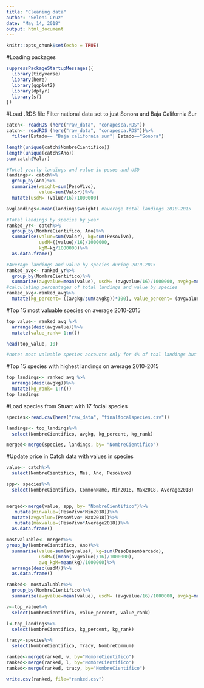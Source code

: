 ```yaml
---
title: "Cleaning data"
author: "Seleni Cruz"
date: "May 14, 2018"
output: html_document
---
```


```r
knitr::opts_chunk$set(echo = TRUE)
```

#Loading packages
```r
suppressPackageStartupMessages({
  library(tidyverse)
  library(here)
  library(ggplot2)
  library(dplyr)
  library(sf)
})
```

#Load .RDS file 
Filter national data set to just Sonora and Baja California Sur
```r

catch<- readRDS (here("raw_data", "conapesca.RDS"))
catch<- readRDS (here("raw_data", "conapesca.RDS"))%>%
  filter(Estado== "Baja california sur"| Estado=="Sonora")

length(unique(catch$NombreCientifico))
length(unique(catch$Ano))
sum(catch$Valor)

#Total yearly landings and value in pesos and USD
landings<- catch%>%
  group_by(Ano)%>%
  summarize(weight=sum(PesoVivo),
            value=sum(Valor))%>%
  mutate(usdM= (value/16)/1000000)

avglandings<-mean(landings$weight) #average total landings 2010-2015

#Total landings by species by year
ranked_yr<- catch%>%
  group_by(NombreCientifico, Ano)%>%
  summarise(value=sum(Valor), kg=sum(PesoVivo),
            usdM=((value)/16)/1000000,
            kgM=kg/1000000)%>%
  as.data.frame()

#Average landings and value by species during 2010-2015
ranked_avg<- ranked_yr%>%
  group_by(NombreCientifico)%>%
  summarize(avgvalue=mean(value), usdM= (avgvalue/16)/1000000, avgkg=mean(kg))
#calculating percentages of total landings and value by species 
ranked_avg<-ranked_avg%>%
  mutate(kg_percent= ((avgkg/sum(avgkg))*100), value_percent= (avgvalue/sum(avgvalue)*100))

```

#Top 15 most valuable species on average 2010-2015
```r
top_value<- ranked_avg %>%
  arrange(desc(avgvalue))%>%
  mutate(value_rank= 1:n())

head(top_value, 10)

#note: most valuable species accounts only for 4% of toal landings but accounts for 28% of value. top 4 species are shrimps
```


#Top 15 species with highest landings on average 2010-2015
```r
top_landings<- ranked_avg %>%
  arrange(desc(avgkg))%>%
  mutate(kg_rank= 1:n())
top_landings

```


#Load species from Stuart with 17 focial species

```r

species<-read.csv(here("raw_data", "finalfocalspecies.csv"))

landings<- top_landings%>%
  select(NombreCientifico, avgkg, kg_percent, kg_rank)

merged<-merge(species, landings, by= "NombreCientifico")

```

#Update price in Catch data with values in species 

```r
value<- catch%>%
  select(NombreCientifico, Mes, Ano, PesoVivo)

spp<- species%>%
  select(NombreCientifico, CommonName, Min2018, Max2018, Average2018)


merged<-merge(value, spp, by= "NombreCientifico")%>%
   mutate(minvalue=(PesoVivo*Min2018))%>%
  mutate(avgvalue=(PesoVivo* Max2018))%>%
   mutate(maxvalue=(PesoVivo*Average2018))%>%
  as.data.frame()

mostvaluable<- merged%>%
group_by(NombreCientifico, Ano)%>%
  summarise(value=sum(avgvalue), kg=sum(PesoDesembarcado),
            usdM=((mean(avgvalue)/16)/1000000),
            avg_kgM=mean(kg)/1000000)%>%
  arrange(desc(usdM))%>%
  as.data.frame()

ranked<- mostvaluable%>%
  group_by(NombreCientifico)%>%
  summarize(avgvalue=mean(value), usdM= (avgvalue/16)/1000000, avgkg=mean(kg))

v<-top_value%>%
  select(NombreCientifico, value_percent, value_rank)

l<-top_landings%>%
  select(NombreCientifico, kg_percent, kg_rank)

tracy<-species%>%
  select(NombreCientifico, Tracy, NombreCommum)

ranked<-merge(ranked, v, by="NombreCientifico")
ranked<-merge(ranked, l, by="NombreCientifico")
ranked<-merge(ranked, tracy, by="NombreCientifico")

write.csv(ranked, file="ranked.csv")



```














